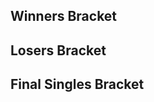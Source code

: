 {{DISPLAYTITLE:Revival of Melee 6: Singles Bracket}}{{SetGame|melee}}
{{tabs static
|name1=Overview
|link1=Revival of Melee/6
|name2=Singles Bracket
|link2=Revival of Melee/6/Singles Bracket
|This=2}}
<!-- Generated with http://tournament-nub.rhcloud.com/toliquipedia name=controlgaming-ROM6SinglesTOP16 -->

==Winners Bracket==
{{16DEWBracketA2
|r1m1p1=Mew2King |r1m1p1flag=us |r1m1p1score=2 |r1m1win=1
|r1m1p2=C!Z |r1m1p2flag=us |r1m1p2score=0

|r1m2p1=Knut |r1m2p1flag=us |r1m2p1score=0 |r1m2win=2
|r1m2p2=Kage |r1m2p2flag=ca |r1m2p2score=2

|r1m3p1=DJ Nintendo |r1m3p1flag=us |r1m3p1score=2 |r1m3win=1
|r1m3p2=Teczero |r1m3p2flag=us |r1m3p2score=0

|r1m4p1=Chillindude |r1m4p1flag=us |r1m4p1score=2 |r1m4win=1
|r1m4p2=Darc |r1m4p2flag=us |r1m4p2score=0

|r1m5p1=Toph |r1m5p1flag=us |r1m5p1score=0 |r1m5win=2
|r1m5p2=StriCNYN3 |r1m5p2flag=us |r1m5p2score=2

|r1m6p1=The Moon |r1m6p1flag=us |r1m6p1score=2 |r1m6win=1
|r1m6p2=G$ |r1m6p2flag=us |r1m6p2score=0

|r1m7p1=Tope |r1m7p1flag=us |r1m7p1score=2 |r1m7win=1
|r1m7p2=Nando |r1m7p2flag=us |r1m7p2score=0

|r1m8p1=Hungrybox |r1m8p1flag=us |r1m8p1score=2 |r1m8win=1
|r1m8p2=Darrell |r1m8p2flag=us |r1m8p2score=0

|r2m1p1=Mew2King |r2m1p1flag=us |r2m1p1score=2 |r2m1win=1
|r2m1p2=Kage |r2m1p2flag=ca |r2m1p2score=0

|r2m2p1=DJ Nintendo |r2m2p1flag=us |r2m2p1score=0 |r2m2win=2
|r2m2p2=Chillindude |r2m2p2flag=us |r2m2p2score=2

|r2m3p1=StriCNYN3 |r2m3p1flag=us |r2m3p1score=0 |r2m3win=2
|r2m3p2=The Moon |r2m3p2flag=us |r2m3p2score=2

|r2m4p1=Tope |r2m4p1flag=us |r2m4p1score=0 |r2m4win=2
|r2m4p2=Hungrybox |r2m4p2flag=us |r2m4p2score=2

|r3m1p1=Mew2King |r3m1p1flag=us |r3m1p1score=3 |r3m1win=1
|r3m1p2=Chillindude |r3m1p2flag=us |r3m1p2score=0

|r3m2p1=The Moon |r3m2p1flag=us |r3m2p1score=0 |r3m2win=2
|r3m2p2=Hungrybox |r3m2p2flag=us |r3m2p2score=3
}}

==Losers Bracket==
{{16DELBracketSmwA
|tourneylink=Revival of Melee/6
|tourneyname=Revival of Melee 6
|l1placement=13-16
|l2placement=9-12
|l3placement=7-8
|l4placement=5-6

|l1m1p1=C!Z |l1m1p1flag=us |l1m1p1score=2 |l1m1win=1
|l1m1p2=Knut |l1m1p2flag=us |l1m1p2score=1

|l1m2p1=Teczero |l1m2p1flag=us |l1m2p1score=0 |l1m2win=2
|l1m2p2=Darc |l1m2p2flag=us |l1m2p2score=2

|l1m3p1=Toph |l1m3p1flag=us |l1m3p1score=2 |l1m3win=1
|l1m3p2=G$ |l1m3p2flag=us |l1m3p2score=1

|l1m4p1=Nando |l1m4p1flag=us |l1m4p1score=0 |l1m4win=2
|l1m4p2=Darrell |l1m4p2flag=us |l1m4p2score=2

|l2m1p1=Tope |l2m1p1flag=us |l2m1p1score=2 |l2m1win=1
|l2m1p2=C!Z |l2m1p2flag=us |l2m1p2score=0

|l2m2p1=StriCNYN3 |l2m2p1flag=us |l2m2p1score=1 |l2m2win=2
|l2m2p2=Darc |l2m2p2flag=us |l2m2p2score=2

|l2m3p1=DJ Nintendo |l2m3p1flag=us |l2m3p1score=2 |l2m3win=1
|l2m3p2=Toph |l2m3p2flag=us |l2m3p2score=0

|l2m4p1=Kage |l2m4p1flag=ca |l2m4p1score=1 |l2m4win=2
|l2m4p2=Darrell |l2m4p2flag=us |l2m4p2score=2

|l3m1p1=Tope |l3m1p1flag=us |l3m1p1score=0 |l3m1win=2
|l3m1p2=Darc |l3m1p2flag=us |l3m1p2score=2

|l3m2p1=DJ Nintendo |l3m2p1flag=us |l3m2p1score=2 |l3m2win=1
|l3m2p2=Darrell |l3m2p2flag=us |l3m2p2score=0

|l4m1p1=Chillindude |l4m1p1flag=us |l4m1p1score=2 |l4m1win=1
|l4m1p2=Darc |l4m1p2flag=us |l4m1p2score=1

|l4m2p1=The Moon |l4m2p1flag=us |l4m2p1score=2 |l4m2win=1
|l4m2p2=DJ Nintendo |l4m2p2flag=us |l4m2p2score=0
}}
<onlyinclude>
==Final Singles Bracket==
{{DEFinalSmwBracket
|tourneylink=Revival of Melee/6
|tourneyname=Revival of Melee 6
|l1placement=4
|r2placement=3
|r3loserplacement=2
|r3winnerplacement=1
|export_score=true

<!-- FROM WINNERS -->
|r1m1p1=Mew2King |r1m1p1flag=us |r1m1p1score=3 |r1m1win=1
|r1m1p2=Hungrybox |r1m1p2flag=us |r1m1p2score=2
|r1m1date=November 17, 2013

<!-- FROM LOSERS -->
|l1m1p1=Chillindude |l1m1p1flag=us |l1m1p1score=1 |l1m1win=2
|l1m1p2=The Moon |l1m1p2flag=us |l1m1p2score=3

<!-- LOSERS FINALS -->
|r2m1p1=Hungrybox |r2m1p1flag=us |r2m1p1score=3 |r2m1win=1
|r2m1p2=The Moon |r2m1p2flag=us |r2m1p2score=0

<!-- GRAND FINALS -->
|r3m1p1=Mew2King |r3m1p1flag=us |r3m1p1score=3 |r3m1win=1
|r3m1p2=Hungrybox |r3m1p2flag=us |r3m1p2score=0
|r3m1date=November 17, 2013
}}
</onlyinclude>
